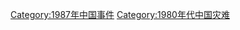 {{Portal|中國}}
{{Year by category
|m=1
|c=9
|d=8
|y=7
|cat=中国灾难
|sortkey=China
|parent=20世纪各年中国灾难
|subcat=1987年各国灾难
}}

[[Category:1987年中国事件|Category:1987年中国事件]]
[[Category:1980年代中国灾难|Category:1980年代中国灾难]]